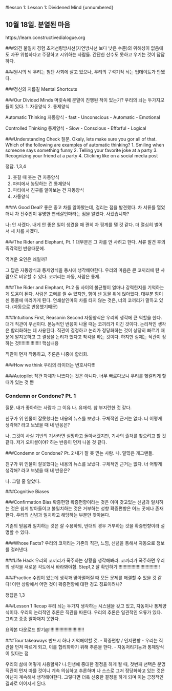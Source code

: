 #lesson 1: Lesson 1: Dividened Mind {unnumbered}

## 10월 18일. 분열된 마음
https://learn.constructivedialogue.org


###의견 불일치 경험
초저선량방사선(자연방사선 보다 낮은 수준)의 위해성이 없음에도 자꾸 위험하다고 주장하고 시위하는 사람들. 간단한 산수도 못하고 우기는 것이 답답하다.

###원시의 뇌
우리는 첨단 사회에 살고 있으나, 우리의 구석기적 뇌는 업데이트가 안됐다.

###정신의 지름길 Mental Shortcuts

###Our Divided Minds
머릿속에 분열이 진행된 적이 있는가?
  우리의 뇌는 두가지모듈이 있다.
1. 자동양식
2. 통제양식

Automatic Thinking 자동양식
- fast
- Unconscious
- Automatic
- Emotional

Controlled Thinking 통제양식
- Slow
- Conscious
- Efforful
- Logical

###Understanding Check
질문. Okaly, lets make sure you gor all of that. Which of the following are examples of automatic thinking?
1. Smiling when someone says something funny
2. Telling your favorite joke at a party
3. Recognizing your friend at a party
4. Clicking like on a social media post

정답. 1,3,4

1. 웃길 때 웃는 건 자동양식
2. 파티에서 농담하는 건 통제양식
3. 파티에서 친구를 알아보는 건 자동양식
4. 자동양식

###A Good Deal?
좋은 중고 차를 알아봤는데, 걸리는 점을 발견했다.
차 서류를 열었더니 차 전주인이 유명한 연쇄살인마라는 점을 알았다.
사겠습니까?
  
  나: 안 사겠다. 내게 안 좋은 일이 생겼을 때 괜히 차 핑계를 댈 것 같다. 더 열심히 벌어서 새 차를 사겠다.

###The Rider and Elephant, Pt. 1
대부분은 그 차를 안 사려고 한다.
서류 발견 후의 즉각적인 반응때문에.

역겨운 요인은 왜일까?
  
  그 답은 자동양식과 통제양식을 동시에 생각해야한다.
우리의 마음은 큰 코끼리에 탄 사람으로 비유할 수 있다.
코끼리는 자동, 사람은 통제.

###The Rider and Elephant, Pt.2
둘 사이의 불균형이 얼마나 강력한지를 기억하는 게 도움이 된다.
사람은 고삐를 쥘 수 있지만, 힘이 센 동물 위에 앉아있다.
대부분 힘이 센 동물에 따라가게 된다.
연쇄살인마의 차를 타지 않는 것은, 너의 코끼리가 말하고 있다.
(자동으로 반응했기때문)

###Intuitions First, Reasonin Second
자동양식은 우리의 생각에 큰 역할을 한다. 대개 직관이 우선이다.
본능적인 반응이 나올 때는 코끼리가 이긴 것이다.
논리적인 생각은 합리화하는 데 사용된다.
직관이 결정하고 논리가 정당화하는 것이 상당히 빠르기 때문에 알지못하고 그 결정을 논리가 했다고 착각을 하는 것이다. 하지만 실제는 직관이 정하는 것!!!!!!!!!!!!!!!!! 핵심내용

직관이 먼저 작동하고, 추론은 나중에 합리화.

###How we think
우리의 라이더는 변호사다!!!
  
###Autopilot
직관 자체가 나쁘다는 것은 아니다.
너무 빠르다보니 우리를 헷갈리게 할 때가 있는 것 뿐

### Condemn or Condone? Pt. 1
질문. 내가 좋아하는 사람과 그 이유
나. 유재석. 참 부지런한 것 같다.

친구가 위 인물이 잘못했다는 내용의 뉴스를 보냈다.
구체적인 근거는 없다.
너 어떻게 생각해? 라고 보냈을 때 내 반응은?
  
나. 그것이 사실 기반의 기사라면 실망하고 돌아서겠지만, 기사의 출처를 찾으려고 할 것 같다. 저거 오피셜이야? 하는 반응이 먼저 나올 것 같다.

###Condemn or Condone? Pt. 2
내가 잘 못 믿는 사람.
나. 말많은 개그맨들.

친구가 위 인물이 잘못했다는 내용의 뉴스를 보냈다.
구체적인 근거는 없다.
너 어떻게 생각해? 라고 보냈을 때 내 반응은?
  
나. 그럴 줄 알았다.

###Cognitive Biases

###Confirmation Bias 확증편향
확증편향이라는 것은 이미 갖고있는 신념과 일치하는 것은 쉽게 받아들이고 불일치하는 것은 거부하는 성향
확증편향은 어느 곳에나 존재한다. 우리의 신념과 일치하고 해당하는 부분만 찾아본다.

기존의 믿음과 일치하는 것은 잘 수용하되, 반대의 경우 거부하는 것을 확증편향이라 설명할 수 있다.

###Whose Facts?
우리의 코끼리는 기존의 직관, 느낌, 신념을 통해서 자동으로 정보를 걸러낸다.

###Life Hack
우리의 코끼리가 폭주하는 상황을 생각해봐라.
코끼리가 폭주하면 우리의 생각을 새로운 각도에서 바라봐야함.
Step1,2 잘 확인하기!!!!!!!!!!!!!!!!!!!!!!!!!!!!!!!!!
  
###Practice
  수업이 있는데 생각과 맞아떨어질 때 모든 문제를 해결할 수 있을 것 같다!
  이런 상황에서 어떤 것이 확증편향에 대한 경고 징표이려나?
  
  정답은 1,3

###Lesson 1 Recap
우리 뇌는 두가지 생각하는 시스템을 갖고 있고, 자동이나 통제양식이다.
우리의 논리적인 추론은 직관을 따른다.
우리의 추론은 일관적인 오류가 있다. 그리고 종종 알아채지 못한다.

요약본 다운로드 받기@!!!!!!!!!!!!!!!!!!!!!!!!!!!
  
###Tour takeaways
  반드시 하나 기억해야할 것.
- 확증편향 / 인지편향
- 우리는 직관을 먼저 따르게 되고, 이를 합리화하기 위해 추론을 한다.
- 자동처리기능과 통제양식이 있다는 점

 우리의 삶에 어떻게 사용할까?
나.인생에 중대한 결정을 하게 될 때, 첫번째 선택은 분명 직관이 먼저 따를 것이니 계속 의심하고 추론하며 나 스스로 그저 정당화하고 있는 것은 아닌지 계속해서 생각해야한다.
 그렇다면 더욱 신중한 결정을 하게 되며 이는 긍정적인 결과로 이어지게 된다.
 